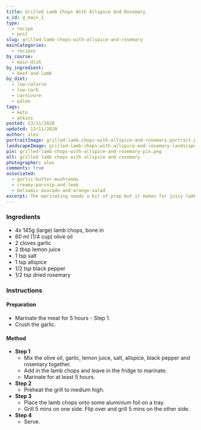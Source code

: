 ```yaml
---
title: Grilled Lamb Chops With Allspice And Rosemary
x_id: g_main_1
type:
  - recipe
  - post
slug: grilled-lamb-chops-with-allspice-and-rosemary
mainCategories: 
  - recipes
by_course:
  - main-dish
by_ingredient:
  - beef-and-lamb
by_diet:
  - low-calorie
  - low-carb
  - carnivore
  - paleo
tags: 
  - keto
  - atkins
posted: 13/11/2020
updated: 13/11/2020
author: alex
portraitImage: grilled-lamb-chops-with-allspice-and-rosemary-portrait.png
landscapeImage: grilled-lamb-chops-with-allspice-and-rosemary-landscape.png
pin: grilled-lamb-chops-with-allspice-and-rosemary-pin.png
alt: grilled lamb chops with allspice and rosemary
photographer: alex
comments: true
associated: 
  - garlic-butter-mushrooms
  - creamy-parsnip-and-leek
  - balsamic-avocado-and-orange-salad
excerpt: The marinating needs a bit of prep but it makes for juicy lamb chops.
---
```


<Ingredients>

### Ingredients
    
  - 4x 145g (large) lamb chops, bone in
  - 60 ml (1/4 cup) olive oil
  - 2 cloves garlic
  - 2 tbsp lemon juice
  - 1 tsp salt
  - 1 tsp allspice
  - 1/2 tsp black pepper
  - 1/2 tsp dried rosemary

</Ingredients>

<Instructions>

### Instructions

#### Preparation

  - Marinate the meat for 5 hours - Step 1.
  - Crush the garlic. 

#### Method

  - **Step 1**
    - Mix the olive oil, garlic, lemon juice, salt, allspice, black pepper and rosemary together.
    - Add in the lamb chops and leave in the fridge to marinate. 
    - Marinate for at least 5 hours.
  - **Step 2**
    - Preheat the grill to medium high.
  - **Step 3**
    - Place the lamb chops onto some aluminium foil on a tray.
    - Grill 5 mins on one side. Flip over and grill 5 mins on the other side.
  - **Step 4**
    - Serve.

</Instructions>



